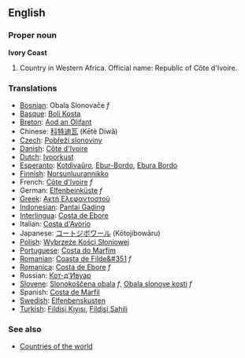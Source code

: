 ==English==
===Proper noun===
{{wikipedia}}
'''Ivory Coast'''
# Country in Western Africa. Official name: Republic of Côte d'Ivoire.
===Translations===
*[[Bosnian]]: Obala Slonovače ''f''
*[[Basque]]: [[Boli Kosta]]
*[[Breton]]: [[Aod an Olifant]]
*Chinese: [[科特迪瓦]] (Kētè Díwǎ)
*[[Czech]]: [[Pobřeží slonoviny]]
*[[Danish]]: [[Côte d'Ivoire]]
*[[Dutch]]: [[Ivoorkust]]
*[[Esperanto]]: [[Kotdivaŭro]], [[Ebur-Bordo]], [[Ebura Bordo]]
*[[Finnish]]: [[Norsunluurannikko]]
*French: [[Côte d'Ivoire]] ''f''
*German: [[Elfenbeinküste]] ''f''
*[[Greek]]: [[Ακτή Ελεφαντοστού]]
*[[Indonesian]]: [[Pantai Gading]]
*[[Interlingua]]: [[Costa de Ebore]]
*Italian: [[Costa d'Avorio]]
*Japanese: [[コートジボワール]] (Kōtojibowāru)
*[[Polish]]: [[Wybrzeże Kości Słoniowej]]
*[[Portuguese]]: [[Costa do Marfim]]
*[[Romanian]]: [[Coasta de Filde&#351]] ''f''
*[[Romanica]]: [[Costa de Ebore]] ''f''
*Russian: [[Кот-д'Ивуар]]
*[[Slovene]]: [[Slonokoščena obala]] ''f'', [[Obala slonove kosti]] ''f''
*Spanish: [[Costa de Marfil]]
*[[Swedish]]: [[Elfenbenskusten]]
*[[Turkish]]: [[Fildişi Kıyısı]], [[Fildişi Sahili]]

===See also===
* [[Countries of the world]]